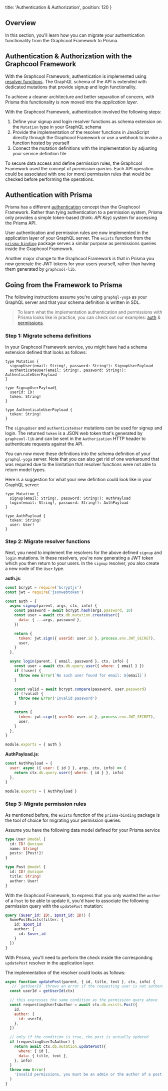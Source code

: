   title: 'Authentication & Authorization',
  position: 120
}

## Overview


In this section, you'll learn how you can migrate your authentication functionality from the Graphcool Framework to Prisma.

## Authentication & Authorization with the Graphcool Framework

With the Graphcool Framework, authentication is implemented using [resolver functions](https://www.graph.cool/docs/reference/functions/resolvers-su6wu3yoo2). The GraphQL schema of the API is extended with dedicated mutations that provide signup and login functionality.

To achieve a cleaner architecture and better separation of concern, with Prisma this functionality is now moved into the _application layer_.

With the Graphcool Framework, authentication involved the following steps:

1. Define your signup and login resolver functions as schema extension on the `Mutation` type in your GraphQL schema
1. Provide the implementation of the resolver functions in JavaScript directly through the Graphcool Framework or use a webhook to invoke a function hosted by yourself
1. Connect the mutation definitions with the implementation by adjusting your service definition file

To secure data access and define permission rules, the Graphcool Framework used the concept of _permission queries_. Each API operation could be associated with one (or more) permission rules that would be checked before performing the operations.

## Authentication with Prisma

Prisma has a different [authentication](vw4d#authentication) concept than the Graphcool Framework. Rather than tying authentication to a permission system, Prisma only provides a simple token-based (think: _API Key_) system for accessing the Prisma API.

User authentication and permission rules are now implemented in the application layer of your GraphQL server. The `exists` function from the [`prisma-binding`](wer1) package serves a similar purpose as permissions queries inside the Graphcool Framework.

Another major change to the Graphcool Framework is that in Prisma you now generate the JWT tokens for your users yourself, rather than having them generated by `graphcool-lib`.

## Going from the Framework to Prisma

The following instructions assume you're using `graphql-yoga` as your GraphQL server and that your schema definition is written in SDL.

> To learn what the implementation authentication and permissions with Prisma looks like in practice, you can check out our examples: [auth](https://github.com/graphcool/prisma/tree/master/examples/auth) & [permissions](https://github.com/graphcool/prisma/tree/master/examples/permissions).

### Step 1: Migrate schema definitions

In your Graphcool Framework service, you might have had a schema extension defined that looks as follows:

```grapqhl
type Mutation {
  signupUser(email: String!, password: String!): SignupUserPayload
  authenticateUser(email: String!, password: String!): AuthenticateUserPayload
}

type SignupUserPayload{
  userId: ID!
  token: String!
}

type AuthenticateUserPayload {
  token: String!
}
```

The `signupUser` and `authenticateUser` mutations can be used for signup and login. The returned `token` is a JSON web token that's generated by `graphcool-lib` and can be sent in the `Authorization` HTTP header to authenticate requests against the API.

You can now move these definitions into the schema definition of your `graphql-yoga` server. Note that you can also get rid of one workaround that was required due to the limitation that resolver functions were not able to return model types.

Here is a suggestion for what your new defintion could look like in your GraphQL server:

```grapqhl
type Mutation {
  signup(email: String!, password: String!): AuthPayload
  login(email: String!, password: String!): AuthPayload
}

type AuthPayload {
  token: String!
  user: User!
}
```

### Step 2: Migrate resolver functions

Next, you need to implement the resolvers for the above defined `signup` and `login` mutations. In these resolvers, you're now generating a JWT token which you then return to your users. In the `signup` resolver, you also create a new node of the `User` type.

**auth.js**:

```js
const bcrypt = require('bcryptjs')
const jwt = require('jsonwebtoken')

const auth = {
  async signup(parent, args, ctx, info) {
    const password = await bcrypt.hash(args.password, 10)
    const user = await ctx.db.mutation.createUser({
      data: { ...args, password },
    })

    return {
      token: jwt.sign({ userId: user.id }, process.env.JWT_SECRET),
      user,
    }
  },

  async login(parent, { email, password }, ctx, info) {
    const user = await ctx.db.query.user({ where: { email } })
    if (!user) {
      throw new Error(`No such user found for email: ${email}`)
    }

    const valid = await bcrypt.compare(password, user.password)
    if (!valid) {
      throw new Error('Invalid password')
    }

    return {
      token: jwt.sign({ userId: user.id }, process.env.JWT_SECRET),
      user,
    }
  },
}

module.exports = { auth }
```

**AuthPayload.js**:

```js
const AuthPayload = {
  user: async ({ user: { id } }, args, ctx, info) => {
    return ctx.db.query.user({ where: { id } }, info)
  },
}

module.exports = { AuthPayload }
```

### Step 3: Migrate permission rules

As mentioned before, the `exists` function of the `prisma-binding` package is the tool of choice for migrating your permission queries.

Assume you have the following data model defined for your Prisma service

```graphql
type User @model {
  id: ID! @unique
  name: String!
  posts: [Post!]!
}

type Post @model {
  id: ID! @unique
  title: String!
  author: User!
}
```

With the Graphcool Framework, to express that you only wanted the `author` of a `Post` to be able to update it, you'd have to associate the following permission query with the `updatePost` mutation:

```graphql
query ($user_id: ID!, $post_id: ID!) {
  SomePostExists(filter: {
    id: $post_id
    author: {
      id: $user_id
    }
  })
}
```

With Prisma, you'll need to perform the check inside the corresponding `updatePost` resolver in the application layer.

The implementation of the resolver could looks as follows:

```js
async function updatePost(parent, { id, title, text }, ctx, info) {
   // `getUserId` throws an error if the requesting user is not authenticated
  const userId = getUserId(ctx)

  // this expresses the same condition as the permission query above
  const requestingUserIsAuthor = await ctx.db.exists.Post({
    id,
    author: {
      id: userId,
    },
  })

  // only if the condition is true, the post is actually updated
  if (requestingUserIsAuthor) {
    return await ctx.db.mutation.updatePost({
      where: { id },
      data: { title, text },
    }, info)
  }
  throw new Error(
    'Invalid permissions, you must be an admin or the author of a post to update it',
  )
}
```
